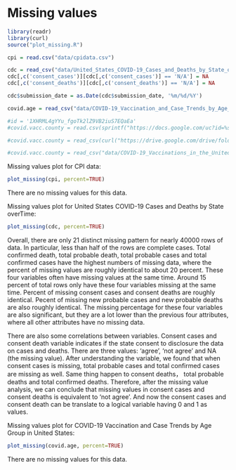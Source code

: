 # Missing values
```r
library(readr)
library(curl)
source("plot_missing.R")
```

```r
cpi = read.csv("data/cpidata.csv")
```


```r
cdc = read_csv("data/United_States_COVID-19_Cases_and_Deaths_by_State_over_Time.csv")
cdc[,c('consent_cases')][cdc[,c('consent_cases')] == 'N/A'] = NA
cdc[,c('consent_deaths')][cdc[,c('consent_deaths')] == 'N/A'] = NA
```

```r
cdc$submission_date = as.Date(cdc$submission_date, '%m/%d/%Y')
```




```r
covid.age = read_csv("data/COVID-19_Vaccination_and_Case_Trends_by_Age_Group__United_States.csv")
```



```r
#id = '1XHRML4gYYu_fgoTk2lZ9VB2iuS7EQaEa'
#covid.vacc.county = read.csv(sprintf("https://docs.google.com/uc?id=%s&export=download", id))

#covid.vacc.county = read_csv(curl("https://drive.google.com/drive/folders/1ShNlx0YEWE_phc69jcQpPENZiq3ZyZqC?usp=sharing/COVID-19_Vaccinations_in_the_United_States_County.csv"))

#covid.vacc.county = read_csv("data/COVID-19_Vaccinations_in_the_United_States_County.csv")
```


Missing values plot for CPI data:
```r
plot_missing(cpi, percent=TRUE)
```
There are no missing values for this data.

Missing values plot for United States COVID-19 Cases and Deaths by State overTime:
```r
plot_missing(cdc, percent=TRUE)
```
Overall, there are only 21 distinct missing pattern for nearly 40000 rows of data. In particular, less than half of the rows are complete cases. Total confirmed death, total probable death, total probable cases and total confirmed cases have the highest numbers of missing data, where the percent of missing values are roughly identical to about 20 percent. These four variables often have missing values at the same time. Around 15 percent of total rows only have these four variables missing at the same time. Percent of missing consent cases and consent deaths are roughly identical. Pecent of missing new probable cases and new probable deaths are also roughly identical. The missing percentage for these four variables are also significant, but they are a lot lower than the previous four attributes, where all other attributes have no missing data.

There are also some correlations between variables. Consent cases and consent death variable indicates if the state consent to disclosure the data on cases and deaths. There are three values: 'agree', 'not agree' and NA (the missing value). After understanding the variable, we found that when consent cases is missing, total probable cases and total confirmed cases are missing as well. Same thing happen to consent deaths， total probable deaths and total confirmed deaths. Therefore, after the missing value analysis, we can conclude that missing values in consent cases and consent deaths is equivalent to 'not agree'. And now the consent cases and consent death can be translate to a logical variable having 0 and 1 as values.


Missing values plot for COVID-19 Vaccination and Case Trends by Age Group in United States:
```r
plot_missing(covid.age, percent=TRUE)
```
There are no missing values for this data.

